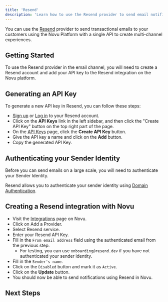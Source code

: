 ```yaml
---
title: 'Resend'
description: 'Learn how to use the Resend provider to send email notifications using Novu'
---
```



You can use the [Resend](https://resend.com/) provider to send transactional emails to your customers using the Novu Platform with a single API to create multi-channel experiences.

## Getting Started

To use the Resend provider in the email channel, you will need to create a Resend account and add your API key to the Resend integration on the Novu platform.

## Generating an API Key

To generate a new API key in Resend, you can follow these steps:

- [Sign up](https://resend.com/secret) or [Log in](https://resend.com/login) to your Resend account.
- Click on the **API Keys** link in the left sidebar, and then click the "Create API Key" button on the top right part of the page.
- On the [API Keys](https://resend.com/api-keys) page, click the **Create API Key** button.
- Give the API key a name and click on the **Add** button.
- Copy the generated API Key.

## Authenticating your Sender Identity

Before you can send emails on a large scale, you will need to authenticate your Sender Identity.

Resend allows you to authenticate your sender identity using [Domain Authentication](https://resend.com/docs/dashboard/domains/introduction).

## Creating a Resend integration with Novu

- Visit the [Integrations](https://dashboard-v2.novu.co/integrations?utm_campaign=docs-resend) page on Novu.
- Click on Add a Provider.
- Select Resend service.
- Enter your Resend API Key.
- Fill in the `From email address` field using the authenticated email from the previous step.
  - For testing, you can use `onboarding@resend.dev` if you have not authenticated your sender identity.
- Fill in the `Sender's name`.
- Click on the `Disabled` button and mark it as `Active`.
- Click on the **Update** button.
- You should now be able to send notifications using Resend in Novu.

## Next Steps

<EmailProviderNextSteps />